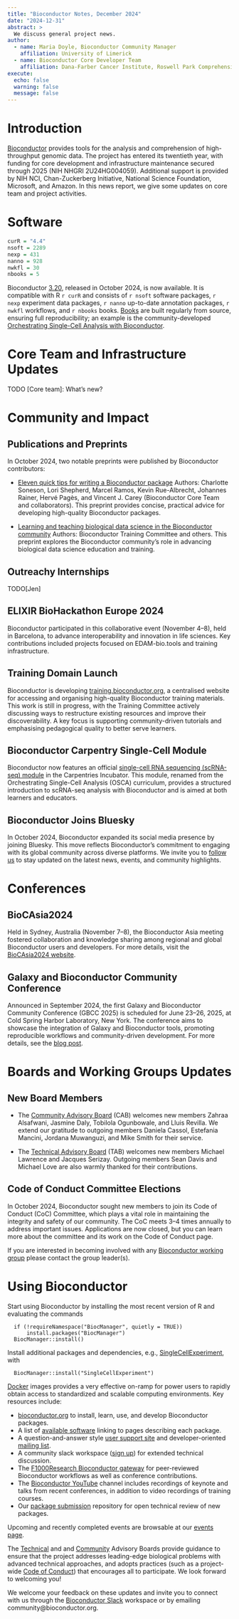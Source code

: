 ```yaml
---
title: "Bioconductor Notes, December 2024"
date: "2024-12-31"
abstract: >
  We discuss general project news.
author:
  - name: Maria Doyle, Bioconductor Community Manager
    affiliation: University of Limerick
  - name: Bioconductor Core Developer Team
    affiliation: Dana-Farber Cancer Institute, Roswell Park Comprehensive Cancer Center, City University of New York, Fred Hutchinson Cancer Research Center, Mass General Brigham
execute: 
  echo: false
  warning: false
  message: false
---
```



# Introduction 

[Bioconductor](https://bioconductor.org) provides
tools for the analysis and comprehension of high-throughput genomic
data.  The project has entered its twentieth year, with funding
for core development and infrastructure maintenance secured
through 2025 (NIH NHGRI 2U24HG004059).  Additional support is provided
by NIH NCI, Chan-Zuckerberg Initiative, National Science Foundation,
Microsoft, and Amazon. In this news report, we give some updates on 
core team and project activities.
 
# Software

```r
curR = "4.4"
nsoft = 2289
nexp = 431
nanno = 928
nwkfl = 30
nbooks = 5
```

Bioconductor [3.20](https://bioconductor.org/news/bioc_3_20_release/), released in October 2024, is now available. It is
compatible with R `r curR` and consists of `r nsoft` software packages, `r nexp`
experiment data packages, `r nanno` up-to-date annotation packages, `r nwkfl`
workflows, and `r nbooks` books. [Books](https://bioconductor.org/books/release/) are
built regularly from source, ensuring full reproducibility; an example is the
community-developed [Orchestrating Single-Cell Analysis with Bioconductor](https://bioconductor.org/books/release/OSCA/).


# Core Team and Infrastructure Updates

TODO [Core team]: What's new?


# Community and Impact

## Publications and Preprints

In October 2024, two notable preprints were published by Bioconductor contributors:

- [Eleven quick tips for writing a Bioconductor package](https://osf.io/preprints/osf/wxjky)
Authors: Charlotte Soneson, Lori Shepherd, Marcel Ramos, Kevin Rue-Albrecht, Johannes Rainer, Hervé Pagès, and Vincent J. Carey (Bioconductor Core Team and collaborators).
This preprint provides concise, practical advice for developing high-quality Bioconductor packages.

- [Learning and teaching biological data science in the Bioconductor community](https://arxiv.org/abs/2410.01351)
Authors: Bioconductor Training Committee and others.
This preprint explores the Bioconductor community’s role in advancing biological data science education and training.

## Outreachy Internships

TODO[Jen]

## ELIXIR BioHackathon Europe 2024
Bioconductor participated in this collaborative event (November 4–8), held in Barcelona, to advance interoperability and innovation in life sciences. Key contributions included projects focused on EDAM-bio.tools and training infrastructure.

## Training Domain Launch

Bioconductor is developing [training.bioconductor.org](https://training.bioconductor.org/), a centralised website for accessing and organising high-quality Bioconductor training materials. This work is still in progress, with the Training Committee actively discussing ways to restructure existing resources and improve their discoverability. A key focus is supporting community-driven tutorials and emphasising pedagogical quality to better serve learners.

## Bioconductor Carpentry Single-Cell Module

Bioconductor now features an official [single-cell RNA sequencing (scRNA-seq) module](https://carpentries-incubator.github.io/bioc-scrnaseq/) in the Carpentries Incubator. This module, renamed from the Orchestrating Single-Cell Analysis (OSCA) curriculum, provides a structured introduction to scRNA-seq analysis with Bioconductor and is aimed at both learners and educators.

## Bioconductor Joins Bluesky

In October 2024, Bioconductor expanded its social media presence by joining Bluesky. This move reflects Bioconductor's commitment to engaging with its global community across diverse platforms. We invite you to [follow us](https://bsky.app/profile/bioconductor.bsky.social) to stay updated on the latest news, events, and community highlights.

# Conferences

## BioCAsia2024
Held in Sydney, Australia (November 7–8), the Bioconductor Asia meeting fostered collaboration and knowledge sharing among regional and global Bioconductor users and developers. For more details, visit the [BioCAsia2024 website](https://biocasia2024.bioconductor.org/).

## Galaxy and Bioconductor Community Conference
Announced in September 2024, the first Galaxy and Bioconductor Community Conference (GBCC 2025) is scheduled for June 23–26, 2025, at Cold Spring Harbor Laboratory, New York. The conference aims to showcase the integration of Galaxy and Bioconductor tools, promoting reproducible workflows and community-driven development. For more details, see the [blog post](https://blog.bioconductor.org/posts/2024-09-03-gbcc2025-announcement/).


# Boards and Working Groups Updates

## New Board Members

- The [Community Advisory Board](https://bioconductor.org/about/community-advisory-board/) (CAB) welcomes new members Zahraa Alsafwani, Jasmine Daly, Tobilola Ogunbowale, and Lluis Revilla. We extend our gratitude to outgoing members Daniela Cassol, Estefania Mancini, Jordana Muwanguzi, and Mike Smith for their service.

- The [Technical Advisory Board](https://bioconductor.org/about/technical-advisory-board/) (TAB) welcomes new members Michael Lawrence and Jacques Serizay. Outgoing members Sean Davis and Michael Love are also warmly thanked for their contributions.

## Code of Conduct Committee Elections

In October 2024, Bioconductor sought new members to join its Code of Conduct (CoC) Committee, which plays a vital role in maintaining the integrity and safety of our community. The CoC meets 3–4 times annually to address important issues. Applications are now closed, but you can learn more about the committee and its work on the Code of Conduct page.

If you are interested in becoming involved with any [Bioconductor working group](https://workinggroups.bioconductor.org/currently-active-working-groups-committees.html) please contact the group leader(s).


# Using Bioconductor

Start using
Bioconductor by installing the most recent version of R and evaluating
the commands
```
  if (!requireNamespace("BiocManager", quietly = TRUE))
      install.packages("BiocManager")
  BiocManager::install()
```

Install additional packages and dependencies,
e.g., [SingleCellExperiment](https://bioconductor.org/packages/SingleCellExperiment), with
```
  BiocManager::install("SingleCellExperiment")
```
[Docker](https://bioconductor.org/help/docker/)
images provides a very effective on-ramp for power users to rapidly
obtain access to standardized and scalable computing environments.
Key resources include:


- [bioconductor.org](https://bioconductor.org) to install,
  learn, use, and develop Bioconductor packages.
- A list of [available software](https://bioconductor.org/packages)
  linking to pages describing each package.
- A question-and-answer style
  [user support site](https://support.bioconductor.org) and
  developer-oriented [mailing list](https://stat.ethz.ch/mailman/listinfo/bioc-devel).
- A community slack workspace ([sign up](https://slack.bioconductor.org))
   for extended technical discussion.
- The [F1000Research Bioconductor gateway](https://f1000research.com/gateways/bioconductor)
for peer-reviewed Bioconductor workflows as well as conference contributions.
- The [Bioconductor YouTube](https://www.youtube.com/user/bioconductor)
     channel includes recordings of keynote and talks from recent 
     conferences, in addition to 
     video recordings of training courses. 
- Our [package submission](https://github.com/Bioconductor/Contributions)
  repository for open technical review of new packages.

Upcoming and recently completed events are browsable at our
[events page](https://bioconductor.org/help/events/).

The [Technical](https://bioconductor.org/about/technical-advisory-board/)
and and [Community](https://bioconductor.org/about/community-advisory-board/)
Advisory Boards provide guidance to ensure that the project addresses
leading-edge biological problems with advanced technical approaches,
and adopts practices (such as a
project-wide [Code of Conduct](https://bioconductor.org/about/code-of-conduct/))
that encourages all to participate. We look forward to
welcoming you!

We welcome your feedback on these updates and invite you to connect with us through the [Bioconductor Slack](https://slack.bioconductor.org) workspace or by emailing community@bioconductor.org.
